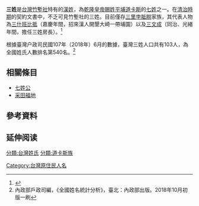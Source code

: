 {{姓氏
|姓氏     = 三
|繁體     = 三
|簡體     = 三
|白話字=
|拼音     = 
|中国大陆 = 
|台湾     = 
|香港     = 
|澳门     = 
|日本     = 
|平假名=
|新加坡   = 
|马来西亚 = 
|越南     = 
|韩国     = 
|韩国标准语=
|反切     = 
|同音字   = 
|堂号     = 
|郡望     = 
}}
'''三姓'''是[[台灣|台灣]][[竹塹社|竹塹社]]特有的[[漢姓|漢姓]]，為[[乾隆皇帝|乾隆皇帝]][[賜姓|賜姓]][[平埔族|平埔]][[道卡斯族|道卡斯]]的[[七姓公|七姓]]之一。在[[台灣清治時期|清治時期]]的契約文書中，不乏可見竹塹社的三姓。目前僅存[[三里孛胝朥|三里孛胝朥]]家族，其代表人物為[[三什班比抵|三什班比抵]]（嘉慶年間，招來漢人開墾大崎一帶埔園）以及[[三文成|三文成]]（同治、光緒年間，擔任三姓房長）。<ref>{{Cite web |url=http://ihc.apc.gov.tw/Journals.php?pid=619&id=756 |title=竹塹七姓的由來與簡介 |accessdate=2016-12-17 |archive-date=2016-12-20 |archive-url=https://web.archive.org/web/20161220190657/http://ihc.apc.gov.tw/Journals.php?pid=619&id=756 |dead-url=no }}</ref>

根據臺灣户政司民國107年（2018年）6月的數據，臺灣三姓人口共有103人，為全國姓氏人數排名第540名。<ref>內政部戶政司編，《全國姓名統計分析》，臺北：內政部出版。2018年10月初版一刷</ref>

== 相關條目 ==
* [[七姓公|七姓公]]
* [[采田福地|采田福地]]

== 參考資料 ==
{{reflist}}

== 延伸阅读 ==
{{Wikisource further reading}}

{{Surname-stub}}
[[分類:台灣姓氏|分類:台灣姓氏]]
[[分類:道卡斯族|分類:道卡斯族]]
[[Category:台灣原住民人名|Category:台灣原住民人名]]